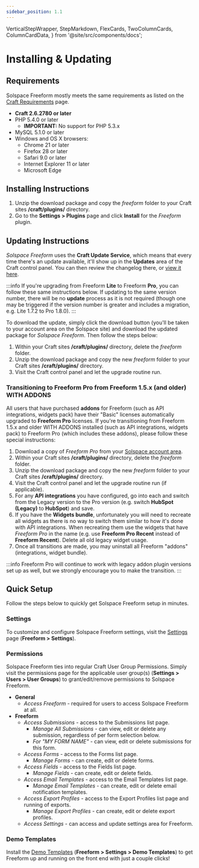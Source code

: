 ```yaml
---
sidebar_position: 1.1
---
```


  VerticalStepWrapper,
  StepMarkdown,
  FlexCards,
  TwoColumnCards,
  ColumnCardData,
} from '@site/src/components/docs';



# Installing & Updating

## Requirements

Solspace Freeform mostly meets the same requirements as listed on the [Craft Requirements](https://docs.craftcms.com/v2/requirements.html) page.

- **Craft 2.6.2780 or later**
- PHP 5.4.0 or later
  - **IMPORTANT:** No support for PHP 5.3.x
- MySQL 5.1.0 or later
- Windows and OS X browsers:
  - Chrome 21 or later
  - Firefox 28 or later
  - Safari 9.0 or later
  - Internet Explorer 11 or later
  - Microsoft Edge

## Installing Instructions

1. Unzip the download package and copy the _freeform_ folder to your Craft sites **/craft/plugins/** directory.
2. Go to the **Settings > Plugins** page and click **Install** for the _Freeform_ plugin.

<Photo img={InstallPhoto} alt="Installation" />

## Updating Instructions

_Solspace Freeform_ uses the **Craft Update Service**, which means that every time there's an update available, it'll show up in the **Updates** area of the Craft control panel. You can then review the changelog there, or [view it here](./changelog).

<Photo img={UpdatesPhoto} alt="Craft Updates Service" />

:::info
If you're upgrading from Freeform **Lite** to Freeform **Pro**, you can follow these same instructions below. If updating to the same version number, there will be no **update** process as it is not required (though one may be triggered if the version number is greater and includes a migration, e.g. Lite 1.7.2 to Pro 1.8.0).
:::

To download the update, simply click the download button (you'll be taken to your account area on the Solspace site) and download the updated package for _Solspace Freeform_. Then follow the steps below:

1. Within your Craft sites **/craft/plugins/** directory, delete the _freeform_ folder.
2. Unzip the download package and copy the new _freeform_ folder to your Craft sites **/craft/plugins/** directory.
3. Visit the Craft control panel and let the upgrade routine run.

### Transitioning to Freeform Pro from Freeform 1.5.x (and older) WITH ADDONS

All users that have purchased **addons** for Freeform (such as API integrations, widgets pack) have their "Basic" licenses automatically upgraded to **Freeform Pro** licenses. If you're transitioning from Freeform 1.5.x and older WITH ADDONS installed (such as API integrations, widgets pack) to Freeform Pro (which includes these addons), please follow these special instructions:

1. Download a copy of _Freeform Pro_ from your [Solspace account area](https://solspace.com/account).
2. Within your Craft sites **/craft/plugins/** directory, delete the _freeform_ folder.
3. Unzip the download package and copy the new _freeform_ folder to your Craft sites **/craft/plugins/** directory.
4. Visit the Craft control panel and let the upgrade routine run (if applicable).
5. For any **API integrations** you have configured, go into each and switch from the Legacy version to the Pro version (e.g. switch **HubSpot (Legacy)** to **HubSpot**) and save.
6. If you have the **Widgets bundle**, unfortunately you will need to recreate all widgets as there is no way to switch them similar to how it's done with API integrations. When recreating them use the widgets that have _Freeform Pro_ in the name (e.g. use **Freeform Pro Recent** instead of **Freeform Recent**). Delete all old legacy widget usage.
7. Once all transitions are made, you may uninstall all Freeform "addons" (integrations, widget bundle).

:::info
Freeform Pro will continue to work with legacy addon plugin versions set up as well, but we strongly encourage you to make the transition.
:::

<Photo img={ProApiTransitionPhoto} alt="Update API integrations" />

## Quick Setup

Follow the steps below to quickly get Solspace Freeform setup in minutes.

### Settings

To customize and configure Solspace Freeform settings, visit the [Settings](../configuration/settings.mdx) page (**Freeform > Settings**).

### Permissions

Solspace Freeform ties into regular Craft User Group Permissions. Simply visit the permissions page for the applicable user group(s) (**Settings > Users > User Groups**) to grant/edit/remove permissions to Solspace Freeform.

- **General**
  - _Access Freeform_ - required for users to access Solspace Freeform at all.
- **Freeform**
  - _Access Submissions_ - access to the Submissions list page.
    - _Manage All Submissions_ - can view, edit or delete any submission, regardless of per form selection below.
    - _For "MY FORM NAME"_ - can view, edit or delete submissions for this form.
  - _Access Forms_ - access to the Forms list page.
    - _Manage Forms_ - can create, edit or delete forms.
  - _Access Fields_ - access to the Fields list page.
    - _Manage Fields_ - can create, edit or delete fields.
  - _Access Email Templates_ - access to the Email Templates list page.
    - _Manage Email Templates_ - can create, edit or delete email notification templates.
  - _Access Export Profiles_ - access to the Export Profiles list page and running of exports.
    - _Manage Export Profiles_ - can create, edit or delete export profiles.
  - _Access Settings_ - can access and update settings area for Freeform.

<Photo img={PermissionsPhoto} alt="Permissions" />

### Demo Templates

Install the [Demo Templates](../configuration/demo-templates) (**Freeform > Settings > Demo Templates**) to get Freeform up and running on the front end with just a couple clicks!
